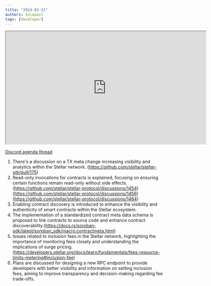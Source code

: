 ```yaml
---
title: "2024-03-21"
authors: kalepail
tags: [developer]
---
```


<iframe
  src="https://drive.google.com/file/d/1vSkQFbdg80548ShpjOpyD9scnQjebkQi/preview"
  width="640"
  height="360"
  allow="autoplay"
></iframe>

[Discord agenda thread](https://discord.com/channels/897514728459468821/1219381314931917000)

1.  There's a discussion on a TX meta change increasing visibility and analytics within the Stellar network. (https://github.com/stellar/stellar-xdr/pull/175)
2.  Read-only invocations for contracts is explained, focusing on ensuring certain functions remain read-only without side effects. (https://github.com/stellar/stellar-protocol/discussions/1454) (https://github.com/stellar/stellar-protocol/discussions/1456) (https://github.com/stellar/stellar-protocol/discussions/1464)
3.  Enabling contract discovery is introduced to enhance the visibility and authenticity of smart contracts within the Stellar ecosystem.
4.  The implementation of a standardized contract meta data schema is proposed to link contracts to source code and enhance contract discoverability.(https://docs.rs/soroban-sdk/latest/soroban_sdk/macro.contractmeta.html)
5.  Issues related to inclusion fees in the Stellar network, highlighting the importance of monitoring fees closely and understanding the implications of surge pricing. (https://developers.stellar.org/docs/learn/fundamentals/fees-resource-limits-metering#inclusion-fee)
6.  Plans are discussed for designing a new RPC endpoint to provide developers with better visibility and information on setting inclusion fees, aiming to improve transparency and decision-making regarding fee trade-offs.
